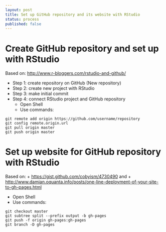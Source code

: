 ```yaml
---
layout: post
title: Set up GitHub repository and its website with RStudio
status: process
published: false
---
```


# Create GitHub repository and set up with RStudio

Based on: [http://www.r-bloggers.com/rstudio-and-github/](http://www.r-bloggers.com/rstudio-and-github/)

* Step 1: create repository on GitHub (New repository)
* Step 2: create new project with RStudio
* Step 3: make initial commit
* Step 4: connect RStudio project and GitHub repository
    + Open Shell
    + Use commands: 
    
```
git remote add origin https://github.com/username/repository
git config remote.origin.url
git pull origin master
git push origin master
```
    
# Set up website for GitHub repository with RStudio

Based on: 
    + [https://gist.github.com/cobyism/4730490](https://gist.github.com/cobyism/4730490) and 
    + [http://www.damian.oquanta.info/posts/one-line-deployment-of-your-site-to-gh-pages.html](http://www.damian.oquanta.info/posts/one-line-deployment-of-your-site-to-gh-pages.html)

* Open Shell
* Use commands:

```
git checkout master
git subtree split --prefix output -b gh-pages
git push -f origin gh-pages:gh-pages
git branch -D gh-pages
```    
    
